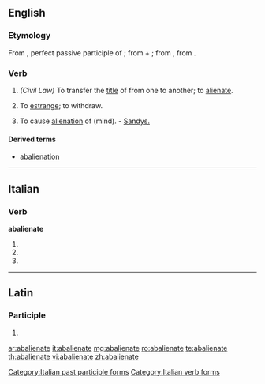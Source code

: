 ==English==

===Etymology===
From {{etyl|la}} {{term|abalienatus|abaliēnātus||lang=la}}, perfect passive participle of {{term|abalieno|abaliēnō|alienate; remove|lang=la}}; from {{term|ab-||by, from; away|lang=la}} + {{term|alieno|aliēnō|alienate, estrange|lang=la}}; from {{term|alienus|aliēnus|foreign, alien|lang=la}}, from {{term|alius||other, another|lang=la}}.

===Verb===
{{en-verb|abalienat|ing}} {{transitive}}

# ''(Civil Law)'' To transfer the [[title]] of from one to another; to [[alienate]].
# {{obsolete}} To [[estrange]]; to withdraw.
# To cause [[alienation]] of (mind). - [[Sandys.]]

====Derived terms====
* [[abalienation]]

----

==Italian==

===Verb===
'''abalienate'''

# {{form of|[[second-person|Second-person]] [[plural]] [[present tense]]|abalienare|lang=Italian}}
# {{form of|Second-person plural [[imperative]]|abalienare|lang=Italian}}
# {{form of|[[feminine|Feminine]] plural|abalienato}}

[[Category:Italian past participle forms]]
[[Category:Italian verb forms]]

----

==Latin==

===Participle===
{{la-part-form|abaliēnāte}}

# {{inflection of|abalienatus|abaliēnātus|voc|m|s|lang=la}}

[[ar:abalienate]]
[[it:abalienate]]
[[mg:abalienate]]
[[ro:abalienate]]
[[te:abalienate]]
[[th:abalienate]]
[[vi:abalienate]]
[[zh:abalienate]]